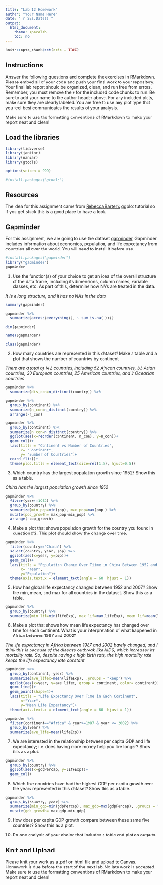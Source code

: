```yaml
---
title: "Lab 12 Homework"
author: "Your Name Here"
date: "`r Sys.Date()`"
output:
  html_document:
    theme: spacelab
    toc: no
---
```


```r
knitr::opts_chunk$set(echo = TRUE)
```

## Instructions
Answer the following questions and complete the exercises in RMarkdown. Please embed all of your code and push your final work to your repository. Your final lab report should be organized, clean, and run free from errors. Remember, you must remove the `#` for the included code chunks to run. Be sure to add your name to the author header above. For any included plots, make sure they are clearly labeled. You are free to use any plot type that you feel best communicates the results of your analysis.  

Make sure to use the formatting conventions of RMarkdown to make your report neat and clean!  

## Load the libraries
```r
library(tidyverse)
library(janitor)
library(naniar)
library(gtools)
``` 

```r
options(scipen = 999)
```

```r
#install.packages("gtools")
```

## Resources
The idea for this assignment came from [Rebecca Barter's](http://www.rebeccabarter.com/blog/2017-11-17-ggplot2_tutorial/) ggplot tutorial so if you get stuck this is a good place to have a look.  

## Gapminder
For this assignment, we are going to use the dataset [gapminder](https://cran.r-project.org/web/packages/gapminder/index.html). Gapminder includes information about economics, population, and life expectancy from countries all over the world. You will need to install it before use.  
```r
#install.packages("gapminder")
library("gapminder")
gapminder
```

1. Use the function(s) of your choice to get an idea of the overall structure of the data frame, including its dimensions, column names, variable classes, etc. As part of this, determine how NA's are treated in the data.   

_It is a long structure, and it has no NAs in the data_
```r
summary(gapminder)
```
```r
gapminder %>% 
  summarize(across(everything(), ~ sum(is.na(.))))
```
```r
dim(gapminder)
```
```r
names(gapminder)
```
```r
class(gapminder)
```


2. How many countries are represented in this dataset? Make a table and a plot that shows the number of countries by continent.  

_There are a total of 142 countries, including 52 African countries, 33 Asian countries, 30 European countries, 25 American countries, and 2 Oceanian countries_

```r
gapminder %>% 
  summarize(dis_con=n_distinct(country)) %>% 
```

```r
gapminder %>% 
  group_by(continent) %>% 
  summarize(n_con=n_distinct(country)) %>% 
  arrange(-n_con)
```


```r
gapminder %>% 
  group_by(continent) %>% 
  summarize(n_con=n_distinct(country)) %>% 
  ggplot(aes(x=reorder(continent, n_con), y=n_con))+
  geom_col()+
  labs(title = "Continent vs Number of Countries",
       x= "Continent",
       y= "Number of Countries")+
  coord_flip()+
  theme(plot.title = element_text(size=rel(1.5), hjust=0.5))
```


3. Which country has the largest population growth since 1952? Show this as a table.  

_China has the largest population growth since 1952_
```r
gapminder %>% 
  filter(year>=1952) %>% 
  group_by(country) %>% 
  summarize(min_pop=min(pop), max_pop=max(pop)) %>% 
  mutate(pop_growth= max_pop-min_pop) %>% 
  arrange(-pop_growth)
```


4. Make a plot that shows population growth for the country you found in question #3. This plot should show the change over time.  

```r
gapminder %>% 
  filter(country=="China") %>% 
  select(country, year, pop) %>% 
  ggplot(aes(x=year, y=pop))+
  geom_col()+
  labs(title = "Population Change Over Tiime in China Between 1952 and 2007",
       x= "Year",
       y="Population")+
  theme(axis.text.x = element_text(angle = 60, hjust = 1))
```


5. How has global life expectancy changed between 1952 and 2007? Show the min, mean, and max for all countries in the dataset. Show this as a table.  

```r
gapminder %>% 
  group_by(country) %>% 
  summarize(min_lif=min(lifeExp), max_lif=max(lifeExp), mean_lif=mean(lifeExp))
```


6. Make a plot that shows how mean life expectancy has changed over time for each continent. What is your interpretation of what happened in Africa between 1987 and 2002?  

_The life expectancy in Africa between 1987 and 2002 barely changed, and I think this is because of the disease outbreak like AIDS, which increases its mortality rate. So, despite having a high birth rate, the high mortality rate keeps the life expectancy rate constant_
```r
gapminder %>% 
  group_by(continent, year) %>% 
  summarize(ave_lifex=mean(lifeExp), .groups = "keep") %>% 
  ggplot(aes(x=year, y=ave_lifex, group = continent, color= continent))+
  geom_line()+
  geom_point(shape=4)+
  labs(title = "Life Expectancy Over Time in Each Continent",
       x="Year",
       y="Mean Life Expectancy")+
  theme(axis.text.x = element_text(angle = 60, hjust = 1))
```

```r
gapminder %>% 
  filter(continent=="Africa" & year>=1987 & year <= 2002) %>% 
  group_by(year) %>% 
  summarize(ave_life=mean(lifeExp))
```


7. We are interested in the relationship between per capita GDP and life expectancy; i.e. does having more money help you live longer? Show this as a plot.  

```r
gapminder %>% 
  group_by(country) %>% 
  ggplot(aes(x=gdpPercap, y=lifeExp))+
  geom_col()
```


8. Which five countries have had the highest GDP per capita growth over the years represented in this dataset? Show this as a table.  

```r
gapminder %>% 
  group_by(country, year) %>% 
  summarize(min_gdp=min(gdpPercap), max_gdp=max(gdpPercap), .groups = "keep") %>% 
  mutate(gdp_growth= max_gdp-min_gdp)
```


9. How does per capita GDP growth compare between these same five countries? Show this as a plot.  

10. Do one analysis of your choice that includes a table and plot as outputs.  

## Knit and Upload
Please knit your work as a .pdf or .html file and upload to Canvas. Homework is due before the start of the next lab. No late work is accepted. Make sure to use the formatting conventions of RMarkdown to make your report neat and clean! 